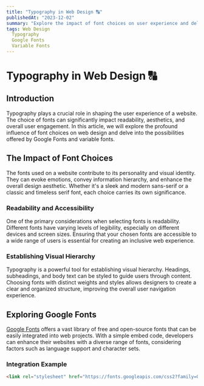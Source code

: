 ---
title: "Typography in Web Design 🔠"
publishedAt: "2023-12-02"
summary: "Explore the impact of font choices on user experience and delve into the world of Google Fonts and variable fonts."
tags: Web Design
  Typography
  Google Fonts
  Variable Fonts
---

# Typography in Web Design 🔠

## Introduction

Typography plays a crucial role in shaping the user experience of a website. The choice of fonts can significantly impact readability, aesthetics, and overall user engagement. In this article, we will explore the profound influence of font choices on web design and delve into the possibilities offered by Google Fonts and variable fonts.

## The Impact of Font Choices

The fonts used on a website contribute to its personality and visual identity. They can evoke emotions, convey information hierarchy, and enhance the overall design aesthetic. Whether it's a sleek and modern sans-serif or a classic and timeless serif font, each choice carries its own significance.

### Readability and Accessibility

One of the primary considerations when selecting fonts is readability. Different fonts have varying levels of legibility, especially on different devices and screen sizes. Ensuring that your chosen fonts are accessible to a wide range of users is essential for creating an inclusive web experience.

### Establishing Visual Hierarchy

Typography is a powerful tool for establishing visual hierarchy. Headings, subheadings, and body text can be styled to guide users through content. Choosing fonts with distinct weights and styles allows designers to create a clear and organized structure, improving the overall user navigation experience.

## Exploring Google Fonts

[Google Fonts](https://fonts.google.com/) offers a vast library of free and open-source fonts that can be easily integrated into web projects. With a simple embed code, developers can enhance their websites with a diverse range of fonts, considering factors such as language support and character sets.

### Integration Example

```html
<link rel="stylesheet" href="https://fonts.googleapis.com/css2?family=Open+Sans:wght@400;700&display=swap" />
```
